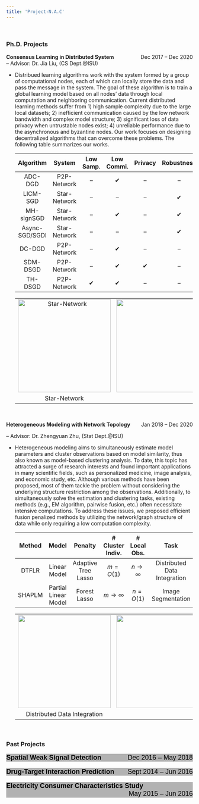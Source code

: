 ```yaml
---
title: 'Project-N.A.C'
---
```

&nbsp;
<html>
<head>
<meta name="viewport" content="width=device-width, initial-scale=1">
<style>

.collapsible {
  background-color: #b2b2b2;
  color: black;
  cursor: pointer;
  padding: 0px;
  width: 100%;
  border: none;
  text-align: left;
  outline: none;
  font-size: 18px;
}

.active, .collapsible:hover {
  background-color: white;
}

.content {
  padding: 0 18px;
  max-height: 0;
  overflow: hidden;
  transition: max-height 0.2s ease-out;
  background-color: #ffffff;
}
</style>
</head>
<body>
<!-- <IMG SRC="files/case1.gif"> -->
### **Ph.D. Projects**

**Consensus Learning in Distributed System**  [Dec 2017 – Dec 2020]{style="float:right"}   
-- Advisor: Dr. Jia Liu, (CS Dept.@ISU)   

* Distribued learning algorithms work with the system formed by a group of computational nodes, each of which can locally store the data and pass the message in the system. The goal of these algorithm is to train a global learning model based on all nodes’ data through local computation and neighboring communication. Current distributed learning methods suffer from 1) high sample complexity due to the large local datasets; 2) inefficient communication caused by the low network bandwidth and complex model structure; 3) significant loss of data privacy when untrustable nodes exist; 4) unreliable performance due to the asynchronous and byzantine nodes. Our work focuses on designing decentralized algorithms that can overcome these problems. The following table summarizes our works.  
  <center>
| Algorithm | System | Low Samp. | Low Commi. | Privacy  | Robustness | Reference |
|:-:|:-:|:-:|:-:|:-:|:-:|:-:|
|ADC-DGD  | P2P-Network| -- | &#10004;  |-- | --| [INFOCOM'19](https://arxiv.org/pdf/1812.04048.pdf) | 
|LICM-SGD  | Star-Network| -- | --  |-- | &#10004; | [CDC'19](https://arxiv.org/pdf/1909.04532.pdf)| 
| MH-signSGD| Star-Network| -- | &#10004;  |-- |  &#10004;| [SPAWC'20](https://ieeexplore.ieee.org/abstract/document/9154256) | 
|Async-SGD/SGDI  | Star-Network| -- | --  |-- | &#10004; | [CDC'20](https://arxiv.org/pdf/1805.09470.pdf) | 
|DC-DGD |P2P-Network| -- |&#10004;| --|-- | [INFOCOM'20](https://arxiv.org/pdf/1912.03208.pdf)|
|SDM-DSGD |P2P-Network| -- |&#10004; |&#10004;| --|  [MOBIHOC'20](https://arxiv.org/pdf/2001.03836.pdf)|
|TH-DSGD |P2P-Network| &#10004; | &#10004; |-- |-- | [INFOCOM'21]() |
</center>
<center>
|   |   |    | 
|:-:|:-:|:-:|
|![Star-Network](images/Dist_Opt/D1.png){height=250px}|![](images/image_space.png){height=250px} |![P2P-Network](images/Dist_Opt/D2.png){height=250px}|
|Star-Network| |    P2P-Network|
</center>

&nbsp;

**Heterogeneous Modeling with Network Topology**  [Jan 2018 – Dec 2020]{style="float:right"}

-- Advisor: Dr. Zhengyuan Zhu, (Stat Dept.@ISU)    

* Heterogeneous modeling aims to simultaneously estimate model parameters and cluster observations based on model similarity, thus also known as model-based clustering analysis. 
To date, this topic has attracted a surge of research interests and found important applications in many scientific fields, such as personalized medicine, image analysis, and economic study, etc.
Although various methods have been proposed, most of them tackle the problem without considering the underlying structure restriction among the observations. 
Additionally, to simultaneously solve the estimation and clustering tasks, existing methods (e.g., EM algorithm, pairwise fusion, etc.) often necessitate intensive computations.
To address these issues, we proposed efficient fusion penalized methods by utilizing the network/graph structure of data while only requiring a low computation complexity.     
  <center>
| Method | Model | Penalty | # Cluster Indiv. | # Local Obs. | Task | Reference |
|:-:|:-:|:-:|:-:|:-:|:-:|:-:|
|DTFLR  | Linear Model | Adaptive Tree Lasso | $m = O(1)$  | $n \rightarrow \infty$ | Distributed Data Integration | [Preprint](https://arxiv.org/pdf/1905.11549.pdf) | 
|SHAPLM | Partial Linear Model | Forest Lasso | $m \rightarrow \infty$  | $n = O(1)$  | Image Segmentation | [Preprint]() | 
</center>
<center>
|   |    |     | 
|:-:|:-:|:-:|
|![](images/HM/HM1.png){height=250px} | ![](images/image_space.png){height=250px} | ![](images/HM/HM2.png){height=250px} |
| Distributed Data Integration |    |  Image Segmentation   | 
</center>

&nbsp;

### **Past Projects**
<button class="collapsible">**Spatial Weak Signal Detection**  [Dec 2016 – May 2018]{style="float:right"}  </button>
<div class="content">
-- Advisor: Dr. Zhengyuan Zhu, (Stat Dept.@ISU)  

* We propose a detection method (SCUSUM) to detect weak spatial signals, which is based on the conventional CUSUM method for change-point detection. The statistical properties of SCUSUM are analyzed in our work, which implies that this method could identify the abnormal region w.h.p. We apply this method to fMRI data to identify the active regions.      
* [Preprint](https://lib.dr.iastate.edu/cgi/viewcontent.cgi?article=1049&context=creativecomponents)
  
<center>
|   |   |   |   |
|:-:|:-:|:-:|:-:|
|![](images/SCUSUM/S1.png){width=240px}| ![](images/SCUSUM/S2.png){width=240px} |![](images/SCUSUM/S4.png){width=180px} |![](images/SCUSUM/S5.png){width=180px} |
</center>
</div>
&nbsp;
<button class="collapsible">**Drug-Target Interaction Prediction**  [Sept 2014 – Jun 2016]{style="float:right"}  </button>
<div class="content">
-- Advisor: Dr. Shuqin Zhang (Math Dept.@FDU)   

* We propose a multiview drug-target interaction prediction method (MVDTI) based on network clustering and co-training. This method can identify the drug-target clusters in both drug and target protein similarity networks. We predict potential DTI pairs based on the LINCS database and conducting enrichment analysis on the detected co-modules to assess the prediction accuracy.     
* [Computational Biology and Chemistry'17](https://www.sciencedirect.com/science/article/pii/S1476927117301950)

<center>
|   |   |   |
|:-:|:-:|:-:|
|![](images/DTI/DTI_2.png){width=150px}| ![](images/DTI/DTI_3.png){width=330px} |![](images/DTI/DTI_1.png){width=220px} |
</center>
</div>
&nbsp;
<button class="collapsible">**Electricity Consumer Characteristics Study**  [May 2015 – Jun 2016]{style="float:right"}  </button>
<div class="content">
-- Advisor: Dr. Weiguo Gao (Math Dept.@FDU)  

* We apply the kernel method to estimate the continuous curves of daily data with the missing values. Then the functional k-means algorithm is conducted on the electricity consumption data to cluster Consumers in Shanghai.     
* [Power System Technology'15](http://new.oversea.cnki.net/KCMS/detail/detail.aspx?dbcode=CJFQ&dbname=CJFDLAST2015&filename=DWJS201511025&v=MDU3NzFOcm85SFlZUjhlWDFMdXhZUzdEaDFUM3FUcldNMUZyQ1VSTE9mWWVkcUZ5bmtWN3ZLSVRyQmZiRzRIOVQ=)

<center>
|   |   |
|:-:|:-:|
|![](images/Electricity/ele1.png){width=300px}| ![](images/Electricity/ele2.png){width=300px} |
</center>
</div>
<script>
var coll = document.getElementsByClassName("collapsible");
var i;

for (i = 0; i < coll.length; i++) {
  coll[i].addEventListener("click", function() {
    this.classList.toggle("active");
    var content = this.nextElementSibling;
    if (content.style.maxHeight){
      content.style.maxHeight = null;
    } else {
      content.style.maxHeight = content.scrollHeight + "px";
    } 
  });
}
</script>

</body>
</html>
